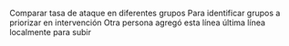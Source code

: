 Comparar tasa de ataque en diferentes grupos
Para identificar grupos a priorizar en intervención
Otra persona agregó esta línea
última línea localmente para subir